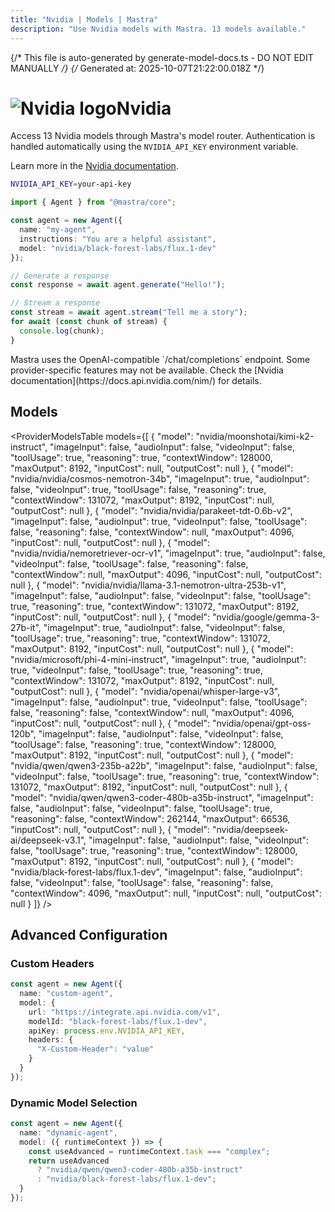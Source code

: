 ```yaml
---
title: "Nvidia | Models | Mastra"
description: "Use Nvidia models with Mastra. 13 models available."
---
```


{/* This file is auto-generated by generate-model-docs.ts - DO NOT EDIT MANUALLY */}
{/* Generated at: 2025-10-07T21:22:00.018Z */}



# <img src="https://models.dev/logos/nvidia.svg" alt="Nvidia logo" className="inline w-8 h-8 mr-2 align-middle dark:invert dark:brightness-0 dark:contrast-200" />Nvidia

Access 13 Nvidia models through Mastra's model router. Authentication is handled automatically using the `NVIDIA_API_KEY` environment variable.

Learn more in the [Nvidia documentation](https://docs.api.nvidia.com/nim/).

```bash
NVIDIA_API_KEY=your-api-key
```

```typescript
import { Agent } from "@mastra/core";

const agent = new Agent({
  name: "my-agent",
  instructions: "You are a helpful assistant",
  model: "nvidia/black-forest-labs/flux.1-dev"
});

// Generate a response
const response = await agent.generate("Hello!");

// Stream a response
const stream = await agent.stream("Tell me a story");
for await (const chunk of stream) {
  console.log(chunk);
}
```

<Callout type="info">
Mastra uses the OpenAI-compatible `/chat/completions` endpoint. Some provider-specific features may not be available. Check the [Nvidia documentation](https://docs.api.nvidia.com/nim/) for details.
</Callout>

## Models

<ProviderModelsTable 
  models={[
  {
    "model": "nvidia/moonshotai/kimi-k2-instruct",
    "imageInput": false,
    "audioInput": false,
    "videoInput": false,
    "toolUsage": true,
    "reasoning": true,
    "contextWindow": 128000,
    "maxOutput": 8192,
    "inputCost": null,
    "outputCost": null
  },
  {
    "model": "nvidia/nvidia/cosmos-nemotron-34b",
    "imageInput": true,
    "audioInput": false,
    "videoInput": true,
    "toolUsage": false,
    "reasoning": true,
    "contextWindow": 131072,
    "maxOutput": 8192,
    "inputCost": null,
    "outputCost": null
  },
  {
    "model": "nvidia/nvidia/parakeet-tdt-0.6b-v2",
    "imageInput": false,
    "audioInput": true,
    "videoInput": false,
    "toolUsage": false,
    "reasoning": false,
    "contextWindow": null,
    "maxOutput": 4096,
    "inputCost": null,
    "outputCost": null
  },
  {
    "model": "nvidia/nvidia/nemoretriever-ocr-v1",
    "imageInput": true,
    "audioInput": false,
    "videoInput": false,
    "toolUsage": false,
    "reasoning": false,
    "contextWindow": null,
    "maxOutput": 4096,
    "inputCost": null,
    "outputCost": null
  },
  {
    "model": "nvidia/nvidia/llama-3.1-nemotron-ultra-253b-v1",
    "imageInput": false,
    "audioInput": false,
    "videoInput": false,
    "toolUsage": true,
    "reasoning": true,
    "contextWindow": 131072,
    "maxOutput": 8192,
    "inputCost": null,
    "outputCost": null
  },
  {
    "model": "nvidia/google/gemma-3-27b-it",
    "imageInput": true,
    "audioInput": false,
    "videoInput": false,
    "toolUsage": true,
    "reasoning": true,
    "contextWindow": 131072,
    "maxOutput": 8192,
    "inputCost": null,
    "outputCost": null
  },
  {
    "model": "nvidia/microsoft/phi-4-mini-instruct",
    "imageInput": true,
    "audioInput": true,
    "videoInput": false,
    "toolUsage": true,
    "reasoning": true,
    "contextWindow": 131072,
    "maxOutput": 8192,
    "inputCost": null,
    "outputCost": null
  },
  {
    "model": "nvidia/openai/whisper-large-v3",
    "imageInput": false,
    "audioInput": true,
    "videoInput": false,
    "toolUsage": false,
    "reasoning": false,
    "contextWindow": null,
    "maxOutput": 4096,
    "inputCost": null,
    "outputCost": null
  },
  {
    "model": "nvidia/openai/gpt-oss-120b",
    "imageInput": false,
    "audioInput": false,
    "videoInput": false,
    "toolUsage": false,
    "reasoning": true,
    "contextWindow": 128000,
    "maxOutput": 8192,
    "inputCost": null,
    "outputCost": null
  },
  {
    "model": "nvidia/qwen/qwen3-235b-a22b",
    "imageInput": false,
    "audioInput": false,
    "videoInput": false,
    "toolUsage": true,
    "reasoning": true,
    "contextWindow": 131072,
    "maxOutput": 8192,
    "inputCost": null,
    "outputCost": null
  },
  {
    "model": "nvidia/qwen/qwen3-coder-480b-a35b-instruct",
    "imageInput": false,
    "audioInput": false,
    "videoInput": false,
    "toolUsage": true,
    "reasoning": false,
    "contextWindow": 262144,
    "maxOutput": 66536,
    "inputCost": null,
    "outputCost": null
  },
  {
    "model": "nvidia/deepseek-ai/deepseek-v3.1",
    "imageInput": false,
    "audioInput": false,
    "videoInput": false,
    "toolUsage": true,
    "reasoning": true,
    "contextWindow": 128000,
    "maxOutput": 8192,
    "inputCost": null,
    "outputCost": null
  },
  {
    "model": "nvidia/black-forest-labs/flux.1-dev",
    "imageInput": false,
    "audioInput": false,
    "videoInput": false,
    "toolUsage": false,
    "reasoning": false,
    "contextWindow": 4096,
    "maxOutput": null,
    "inputCost": null,
    "outputCost": null
  }
]}
/>

## Advanced Configuration

### Custom Headers

```typescript
const agent = new Agent({
  name: "custom-agent",
  model: {
    url: "https://integrate.api.nvidia.com/v1",
    modelId: "black-forest-labs/flux.1-dev",
    apiKey: process.env.NVIDIA_API_KEY,
    headers: {
      "X-Custom-Header": "value"
    }
  }
});
```

### Dynamic Model Selection

```typescript
const agent = new Agent({
  name: "dynamic-agent",
  model: ({ runtimeContext }) => {
    const useAdvanced = runtimeContext.task === "complex";
    return useAdvanced 
      ? "nvidia/qwen/qwen3-coder-480b-a35b-instruct"
      : "nvidia/black-forest-labs/flux.1-dev";
  }
});
```
